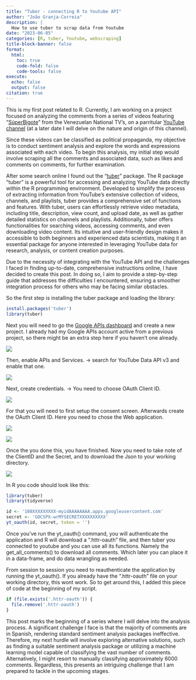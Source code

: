 ```yaml
---
title: "Tuber - connecting R to Youtube API"
author: "João Granja-Correia"
description: | 
  How to use tuber to scrap data from Youtube
date: "2023-06-05"
categories: [R, tuber, Youtube, webscraping]
title-block-banner: false
format: 
  html:
    toc: true
    code-fold: false
    code-tools: false
execute:
  echo: false
  output: false
citation: true
---
```


This is my first post related to R. Currently, I am working on a project focused on analyzing the comments from a series of videos featuring "[SúperBigote](https://www.youtube.com/watch?v=muNGhgNb5vM&list=PLSWb1qzijMBsgFa1ToUCGH8dvcHdPoPiw)" from the Venezuelan National TV's, on a parritular [YouTube channel](https://www.youtube.com/@lubrio) (at a later date I will delve on the nature and origin of this channel).

Since these videos can be classified as political propaganda, my objective is to conduct sentiment analysis and explore the words and expressions associated with each video. To begin this analysis, my initial step would involve scraping all the comments and associated data, such as likes and comments on comments, for further examination.

After some search online I found out the "[tuber](https://cran.r-project.org/web/packages/tuber/index.html)" package. The R package "tuber" is a powerful tool for accessing and analyzing YouTube data directly within the R programming environment. Developed to simplify the process of extracting information from YouTube's extensive collection of videos, channels, and playlists, tuber provides a comprehensive set of functions and features. With tuber, users can effortlessly retrieve video metadata, including title, description, view count, and upload date, as well as gather detailed statistics on channels and playlists. Additionally, tuber offers functionalities for searching videos, accessing comments, and even downloading video content. Its intuitive and user-friendly design makes it accessible to both beginners and experienced data scientists, making it an essential package for anyone interested in leveraging YouTube data for research, analysis, or content creation purposes.

Due to the necessity of integrating with the YouTube API and the challenges I faced in finding up-to-date, comprehensive instructions online, I have decided to create this post. In doing so, I aim to provide a step-by-step guide that addresses the difficulties I encountered, ensuring a smoother integration process for others who may be facing similar obstacles.

So the first step is installing the tuber package and loading the library:

```r
install.packages('tuber')
library(tuber)
```

Next you will need to go the [Google APIs dashboard](https://console.cloud.google.com/) and create a new project. I already had my Google APIs account active from a previous project, so there might be an extra step here if you haven't one already.

![](/blog/blog_20230603_Tuber/img/1.png){fig-alt="Create a new project"}

Then, enable APIs and Services. -\> search for YouTube Data API v3 and enable that one.

![](/blog/blog_20230603_Tuber/img/2.png){fig-alt="YouTube Data API v3"}

Next, create credentials. -\> You need to choose OAuth Client ID.

![](/blog/blog_20230603_Tuber/img/3.png){fig-alt="Credentials"}

For that you will need to first setup the consent screen. Afterwards create the OAuth Client ID. Here you need to chose the Web application.

![](/blog/blog_20230603_Tuber/img/4.png){fig-alt="Chose OAuth client ID"}

![](/blog/blog_20230603_Tuber/img/5.png){fig-alt="Chose web application"}

Once the you done this, you have finished. Now you need to take note of the ClientID and the Secret, and to download the Json to your working directory.

![](/blog/blog_20230603_Tuber/img/6.png){fig-alt="Download Json"}

In R you code should look like this:

```r
library(tuber)
library(tidyverse)

id <- '108XXXXXXXXX-myidAAAAAAAA.apps.googleusercontent.com'
secret <- 'GOCSPX-wrMYSECRETXXXXXXXXXX'
yt_oauth(id, secret, token = '')
```

Once you've run the yt_oauth() command, you will authenticate the application and R will download a ".httr-oauth" file, and then tuber you connected to youtube and you can use all its functions. Namely the get_all_comments() to download all comments. Which later you can place it in a data-frame, and do data wrangling as needed.

From session to session you need to reauthenticate the application by running the yt_oauth(). If you already have the ".httr-oauth" file on your working directory, this wont work. So to get around this, I added this piece of code at the beginning of my script.

```r
if (file.exists('.httr-oauth')) {
  file.remove('.httr-oauth')
}
```

This post marks the beginning of a series where I will delve into the analysis process. A significant challenge I face is that the majority of comments are in Spanish, rendering standard sentiment analysis packages ineffective. Therefore, my next hurdle will involve exploring alternative solutions, such as finding a suitable sentiment analysis package or utilizing a machine learning model capable of classifying the vast number of comments. Alternatively, I might resort to manually classifying approximately 6000 comments. Regardless, this presents an intriguing challenge that I am prepared to tackle in the upcoming stages.
